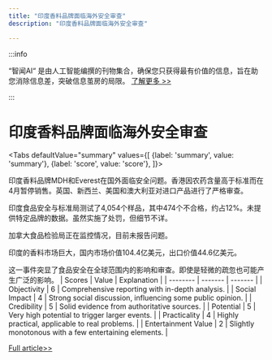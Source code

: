 ```yaml
---
title: "印度香料品牌面临海外安全审查"
description: "印度香料品牌面临海外安全审查"

---
```



:::info

“智闻AI“ 是由人工智能编撰的刊物集合，确保您只获得最有价值的信息，旨在助您消除信息差，突破信息茧房的局限。  [了解更多 >>](/)

:::

# 印度香料品牌面临海外安全审查


<Tabs
	defaultValue="summary"
	values={[
	{label: 'summary', value: 'summary'},
	{label: 'score', value: 'score'},
]}>
<TabItem value="summary">


印度香料品牌MDH和Everest在国外面临安全问题。香港因农药含量高于标准而在4月暂停销售。英国、新西兰、美国和澳大利亚对进口产品进行了严格审查。

印度食品安全与标准局测试了4,054个样品，其中474个不合格，约占12%。未提供特定品牌的数据。虽然实施了处罚，但细节不详。

加拿大食品检验局正在监控情况，目前未报告问题。

印度的香料市场巨大，国内市场价值104.4亿美元，出口价值44.6亿美元。

这一事件突显了食品安全在全球范围内的影响和审查。即使是轻微的疏忽也可能产生广泛的影响。
</TabItem>
<TabItem value="score">
	| Scores     | Value   | Explanation |
	| -------- | ------- | ------- |
	| Objectivity  | 6    | Comprehensive reporting with in-depth analysis.    |
	| Social Impact | 4     | Strong social discussion, influencing some public opinion.    |
	| Credibility    | 5    | Solid evidence from authoritative sources.    |
	| Potential    | 5    | Very high potential to trigger larger events.    |
	| Practicality    | 4    | Highly practical, applicable to real problems.    |
	| Entertainment Value    | 2    | Slightly monotonous with a few entertaining elements.    |
</TabItem>
</Tabs>

[Full article>>](https://ici.radio-canada.ca/rci/en/news/2098467/2-popular-indian-spice-brands-failed-safety-checks-abroad)
